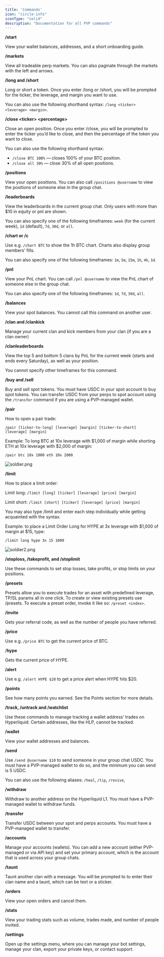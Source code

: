 ```yaml
---
title: 'Commands'
icon: "circle-info"
iconType: "solid"
description: "Documentation for all PVP commands"
---
```


**/start**

View your wallet balances, addresses, and a short onboarding guide.

**/markets**

View all tradeable perp markets. You can also paginate through the markets with the left and arrows.

**/long and /short**

Long or short a token. Once you enter /long or /short, you will be prompted for the ticker, the leverage, and margin you want to use.

You can also use the following shorthand syntax: `/long <ticker> <leverage> <margin>`.

**/close \<ticker\> \<percentage\>**

Close an open position. Once you enter /close, you will be prompted to enter the ticker you’d like to close, and then the percentage of the token you want to close.

You can also use the following shorthand syntax:

- `/close BTC 100%` — closes 100% of your BTC position.
- `/close all 30%` — close 30% of all open positions.

**/positions**

View your open positions. You can also call `/positions @username` to view the positions of someone else in the group chat.

**/leaderboards**

View the leaderboards in the current group chat. Only users with more than $10 in equity or pnl are shown.

You can also specify one of the following timeframes: `week` (for the current week), `1d` (default), `7d`, `30d`, or `all`.

**/chart or /c**

Use e.g. `/chart BTC` to show the 1h BTC chart. Charts also display group members’ fills.

You can also specify one of the following timeframes: `1m`, `5m`, `15m`, `1h`, `4h`, `1d`.

**/pnl**

View your PnL chart. You can call `/pnl @username` to view the PnL chart of someone else in the group chat.

You can also specify one of the following timeframes: `1d`, `7d`, `30d`, `all`.

**/balances**

View your spot balances. You cannot call this command on another user.

**/clan and /clankick**

Manage your current clan and kick members from your clan (if you are a clan owner)

**/clanleaderboards**

View the top 5 and bottom 5 clans by PnL for the current week (starts and ends every Saturday), as well as your position.

You cannot specify other timeframes for this command.

**/buy and /sell**

Buy and sell spot tokens. You must have USDC in your spot account to buy spot tokens. You can transfer USDC from your perps to spot account using the `/transfer` command if you are using a PVP-managed wallet.

**/pair**

How to open a pair trade:

`/pair [ticker-to-long] [leverage] [margin] [ticker-to-short] [leverage] [margin]`

Example: To long BTC at 10x leverage with $1,000 of margin while shorting ETH at 10x leverage with $2,000 of margin:

`/pair btc 10x 1000 eth 10x 2000`

![soldier.png](Commands%20159946ec1b3c8013b733e01fc3bf85db/soldier.png)

**/limit**

How to place a limit order:

Limit long: `/limit [long] [ticker] [leverage] [price] [margin]`

Limit short: `/limit [short] [ticker] [leverage] [price] [margin]`

You may also type /limit and enter each step individually while getting acquainted with the syntax.

Example: to place a Limit Order Long for HYPE at 3x leverage with $1,000 of margin at $15, type:

`/limit long hype 3x 15 1000`

![soldier2.png](Commands%20159946ec1b3c8013b733e01fc3bf85db/soldier2.png)

**/stoploss, /takeprofit, and /stoplimit**

Use these commands to set stop losses, take profits, or stop limits on your positions.

**/presets**

Presets allow you to execute trades for an asset with predefined leverage, TP/SL params all in one click. To create or view existing presets use /presets. To execute a preset order, invoke it like so: `/preset <index>`.

**/invite**

Gets your referral code, as well as the number of people you have referred.

**/price**

Use e.g. `/price BTC` to get the current price of BTC.

/**hype**

Gets the current price of HYPE.

**/alert**

Use e.g. `/alert HYPE $20` to get a price alert when HYPE hits $20.

**/points**

See how many points you earned. See the Points section for more details.

**/track, /untrack and /watchlist**

Use these commands to manage tracking a wallet address’ trades on Hyperliquid. Certain addresses, like the HLP, cannot be tracked.

**/wallet**

View your wallet addresses and balances.

**/send**

Use `/send @username $10` to send someone in your group chat USDC. You must have a PVP-managed wallet to do so, and the minimum you can send is 5 USDC.

You can also use the following aliases: `/heal`, `/tip`, `/revive`,

**/withdraw**

Withdraw to another address on the Hyperliquid L1. You must have a PVP-managed wallet to withdraw funds.

**/transfer**

Transfer USDC between your spot and perps accounts. You must have a PVP-managed wallet to transfer.

**/accounts**

Manage your accounts (wallets). You can add a new account (either PVP-managed or via API key) and set your primary account, which is the account that is used across your group chats.

**/taunt**

Taunt another clan with a message. You will be prompted to to enter their clan name and a taunt, which can be text or a sticker.

**/orders**

View your open orders and cancel them.

**/stats**

View your trading stats such as volume, trades made, and number of people invited.

**/settings**

Open up the settings menu, where you can manage your bot settings, manage your clan, export your private keys, or contact support.